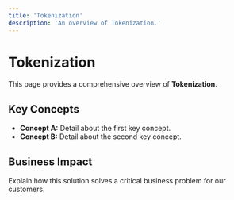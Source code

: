 ```yaml
---
title: 'Tokenization'
description: 'An overview of Tokenization.'
---
```


# Tokenization

This page provides a comprehensive overview of **Tokenization**.

## Key Concepts

* **Concept A:** Detail about the first key concept.
* **Concept B:** Detail about the second key concept.

## Business Impact

Explain how this solution solves a critical business problem for our customers.
